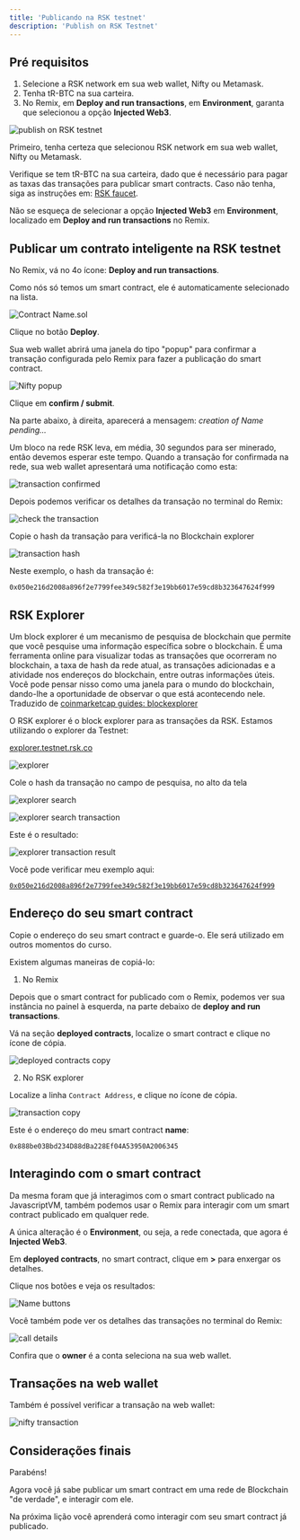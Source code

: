 ```yaml
---
title: 'Publicando na RSK testnet'
description: 'Publish on RSK Testnet'
---
```


## Pré requisitos

1. Selecione a RSK network em sua web wallet, Nifty ou Metamask.
2. Tenha tR-BTC na sua carteira.
3. No Remix, em **Deploy and run transactions**,
   em **Environment**, garanta que selecionou a opção **Injected Web3**.

![publish on RSK testnet](/img/courses/dev/02/publish-on-rsk-testnet/image-23.png)

Primeiro, tenha certeza que selecionou RSK network em sua web wallet, Nifty ou Metamask.

Verifique se tem tR-BTC na sua carteira,
dado que é necessário para pagar as taxas das transações para publicar smart contracts.
Caso não tenha, siga as instruções em: [RSK faucet](/courses/dev/01/rsk-faucet).

Não se esqueça de selecionar a opção **Injected Web3** em **Environment**, localizado em **Deploy and run transactions** no Remix.

## Publicar um contrato inteligente na RSK testnet

No Remix, vá no 4o ícone: **Deploy and run transactions**.

Como nós só temos um smart contract, ele é automaticamente selecionado na lista.

![Contract Name.sol](/img/courses/dev/02/publish-on-rsk-testnet/image-24.png)

Clique no botão **Deploy**.

Sua web wallet abrirá uma janela do tipo "popup" para confirmar a transação configurada pelo Remix para fazer a publicação do smart contract.

![Nifty popup](/img/courses/dev/02/publish-on-rsk-testnet/image-25.png)

Clique em **confirm / submit**.

Na parte abaixo, à direita, aparecerá a mensagem: _creation of Name pending..._

Um bloco na rede RSK leva, em média, 30 segundos para ser minerado,
então devemos esperar este tempo.
Quando a transação for confirmada na rede, sua web wallet apresentará uma notificação como esta:

![transaction confirmed](/img/courses/dev/02/publish-on-rsk-testnet/image-27.png)

Depois podemos verificar os detalhes da transação no terminal do Remix:

![check the transaction](/img/courses/dev/02/publish-on-rsk-testnet/image-28.png)

Copie o hash da transação para verificá-la no Blockchain explorer

![transaction hash](/img/courses/dev/02/publish-on-rsk-testnet/image-29.png)

Neste exemplo, o hash da transação é:

```
0x050e216d2008a896f2e7799fee349c582f3e19bb6017e59cd8b323647624f999
```

## RSK Explorer

Um block explorer é um mecanismo de pesquisa de blockchain que permite que você pesquise uma informação específica sobre o blockchain.
É uma ferramenta online para visualizar todas as transações que ocorreram no blockchain, a taxa de hash da rede atual, as transações adicionadas e a atividade nos endereços do blockchain, entre outras informações úteis. 
Você pode pensar nisso como uma janela para o mundo do blockchain, dando-lhe a oportunidade de observar o que está acontecendo nele.
Traduzido de [coinmarketcap guides: blockexplorer](https://coinmarketcap.com/guides/blockexplorer)

O RSK explorer é o block explorer para as transações da RSK.
Estamos utilizando o explorer da Testnet:

[explorer.testnet.rsk.co](https://explorer.testnet.rsk.co/)

![explorer](/img/courses/dev/02/publish-on-rsk-testnet/image-30.png)

Cole o hash da transação no campo de pesquisa, no alto da tela

![explorer search](/img/courses/dev/02/publish-on-rsk-testnet/image-31.png)

![explorer search transaction](/img/courses/dev/02/publish-on-rsk-testnet/image-32.png)

Este é o resultado:

![explorer transaction result](/img/courses/dev/02/publish-on-rsk-testnet/image-33.png)

Você pode verificar meu exemplo aqui:

[`0x050e216d2008a896f2e7799fee349c582f3e19bb6017e59cd8b323647624f999`](https://explorer.testnet.rsk.co/tx/0x050e216d2008a896f2e7799fee349c582f3e19bb6017e59cd8b323647624f999)

## Endereço do seu smart contract

Copie o endereço do seu smart contract e guarde-o.
Ele será utilizado em outros momentos do curso.

Existem algumas maneiras de copiá-lo:

1. No Remix

Depois que o smart contract for publicado com o Remix,
podemos ver sua instância no painel à esquerda,
na parte debaixo de **deploy and run transactions**.

Vá na seção **deployed contracts**, localize o smart contract e clique no ícone de cópia.

![deployed contracts copy](/img/courses/dev/02/publish-on-rsk-testnet/image-34.png)

2. No RSK explorer

Localize a linha `Contract Address`, e clique no ícone de cópia.

![transaction copy](/img/courses/dev/02/publish-on-rsk-testnet/image-35.png)

Este é o endereço do meu smart contract **name**:

```
0x888be03Bbd234D88dBa228Ef04A53950A2006345
```

## Interagindo com o smart contract

Da mesma foram que já interagimos com o smart contract publicado na JavascriptVM,
também podemos usar o Remix para interagir com um smart contract publicado em qualquer rede.

A única alteração é o **Environment**, ou seja, a rede conectada, que agora é **Injected Web3**.

Em **deployed contracts**, no smart contract, clique em **>** para enxergar os detalhes.

Clique nos botões e veja os resultados:

![Name buttons](/img/courses/dev/02/publish-on-rsk-testnet/image-36.png)

Você também pode ver os detalhes das transações no terminal do Remix:

![call details](/img/courses/dev/02/publish-on-rsk-testnet/image-37.png)

Confira que o **owner** é a conta seleciona na sua web wallet.

## Transações na web wallet

Também é possível verificar a transação na web wallet:

![nifty transaction](/img/courses/dev/02/publish-on-rsk-testnet/image-38.png)

## Considerações finais

Parabéns!

Agora você já sabe publicar um smart contract em uma rede de Blockchain "de verdade", e interagir com ele.

Na próxima lição você aprenderá como interagir com seu smart contract já publicado.
